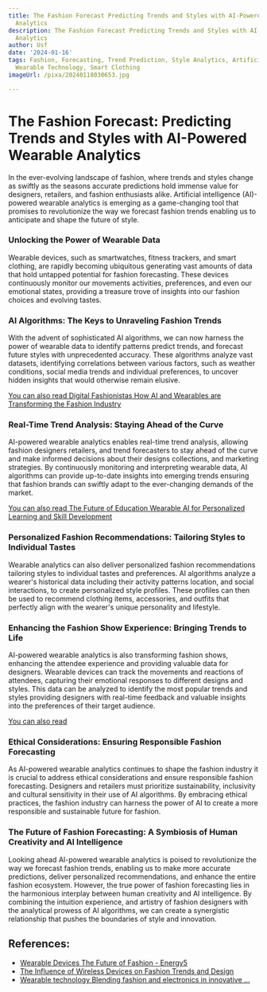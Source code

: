 ```yaml
---
title: The Fashion Forecast Predicting Trends and Styles with AI-Powered Wearable
  Analytics
description: The Fashion Forecast Predicting Trends and Styles with AI-Powered Wearable
  Analytics
author: Usf
date: '2024-01-16'
tags: Fashion, Forecasting, Trend Prediction, Style Analytics, Artificial Intelligence,
  Wearable Technology, Smart Clothing
imageUrl: /pixa/20240118030653.jpg

---
```

# The Fashion Forecast: Predicting Trends and Styles with AI-Powered Wearable Analytics

In the ever-evolving landscape of  fashion, where trends and styles change as swiftly as the seasons accurate predictions hold immense value for  designers, retailers, and fashion enthusiasts alike. Artificial  intelligence (AI)-powered wearable analytics is emerging  as a game-changing tool that promises  to revolutionize  the way we forecast fashion trends enabling us to anticipate and shape the future of style.

###  Unlocking  the Power of Wearable Data

Wearable devices, such as  smartwatches, fitness trackers, and smart clothing, are rapidly becoming ubiquitous generating vast amounts of data that hold untapped potential for fashion forecasting. These devices continuously monitor our movements activities, preferences, and even our emotional states, providing  a treasure trove of insights into our fashion choices and evolving  tastes.

### AI Algorithms: The Keys to Unraveling Fashion Trends

With the  advent of sophisticated AI algorithms, we can now harness the power of wearable data  to identify patterns predict trends, and forecast future styles with unprecedented accuracy. These algorithms analyze vast datasets, identifying correlations between various factors, such as weather  conditions,  social media trends  and individual preferences, to  uncover hidden insights that would otherwise remain elusive.

[You can also read Digital Fashionistas How AI and Wearables are Transforming the Fashion Industry](Digital%20Fashionistas%20How%20AI%20and%20Wearables%20are%20Transforming%20the%20Fashion%20Industry)


### Real-Time Trend Analysis: Staying Ahead of  the Curve

AI-powered wearable analytics enables real-time  trend  analysis, allowing fashion designers retailers, and trend forecasters to stay ahead of the curve and make informed decisions about their  designs collections, and marketing strategies. By continuously monitoring and interpreting wearable data, AI algorithms can provide up-to-date insights into emerging trends ensuring that fashion brands can swiftly  adapt to the  ever-changing demands of the market.

[You can also read  The Future of Education Wearable AI for Personalized Learning and Skill Development](The%20Future%20of%20Education%20Wearable%20AI%20for%20Personalized%20Learning%20and%20Skill%20Development)


### Personalized Fashion Recommendations: Tailoring Styles to Individual Tastes

Wearable analytics can  also  deliver personalized  fashion recommendations tailoring  styles to  individual tastes and preferences.  AI algorithms analyze a wearer's historical data  including their  activity patterns location, and social interactions, to create personalized style profiles. These profiles can then be used to  recommend clothing items, accessories, and outfits that perfectly align with the wearer's unique  personality and lifestyle.

### Enhancing the Fashion Show Experience: Bringing Trends to Life

AI-powered  wearable analytics is also transforming fashion shows, enhancing  the attendee experience and providing valuable data for  designers. Wearable devices can track the movements and reactions of attendees, capturing  their emotional responses to different designs and styles. This  data can be  analyzed to identify the most popular trends and styles providing designers with real-time feedback and valuable insights into  the preferences of their target audience.

[You can also read  ]()


### Ethical Considerations:  Ensuring Responsible Fashion Forecasting

As AI-powered wearable analytics continues to shape the  fashion  industry it is crucial  to address ethical considerations and ensure  responsible fashion forecasting. Designers  and retailers must  prioritize sustainability, inclusivity and cultural sensitivity in their  use  of AI algorithms. By embracing ethical practices, the fashion industry can harness the power of AI to create a more responsible and sustainable future for fashion.

### The Future of Fashion Forecasting:  A Symbiosis of  Human Creativity and AI Intelligence

Looking ahead AI-powered wearable analytics is poised to  revolutionize the way we forecast fashion trends, enabling us to  make more accurate predictions, deliver personalized recommendations, and enhance the entire fashion ecosystem. However, the true power  of fashion forecasting lies in the harmonious interplay between human creativity and AI intelligence. By combining the intuition experience, and artistry of fashion designers with  the analytical prowess of AI algorithms, we  can create a synergistic relationship that pushes the boundaries of style and innovation.

## References:
- [Wearable Devices The Future of Fashion - Energy5](https://energy5.com/wearable-devices-the-future-of-fashion)
- [The Influence of Wireless Devices on Fashion Trends and Design](https://utilitiesone.com/the-influence-of-wireless-devices-on-fashion-trends-and-design)
- [Wearable technology Blending fashion and electronics in innovative ...](https://energy5.com/wearable-technology-blending-fashion-and-electronics-in-innovative-ways)

